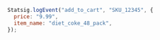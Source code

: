 ```jsx
Statsig.logEvent("add_to_cart", "SKU_12345", {
  price: "9.99",
  item_name: "diet_coke_48_pack",
});
```
